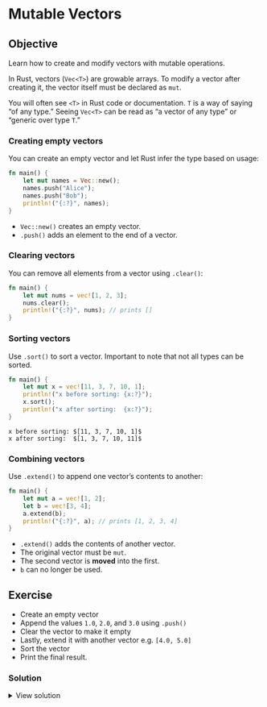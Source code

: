 # Mutable Vectors

::: callout-tip
## Objective
Learn how to create and modify vectors with mutable operations.
:::

In Rust, vectors (`Vec<T>`) are growable arrays. To modify a vector after creating it, the vector itself must be declared as `mut`.

::: callout-note
You will often see `<T>` in Rust code or documentation. `T` is a way of saying "of any type." Seeing `Vec<T>` can be read as "a vector of any type" or "generic over type `T`."
:::

### Creating empty vectors

You can create an empty vector and let Rust infer the type based on usage:

```rust
fn main() {
    let mut names = Vec::new();
    names.push("Alice");
    names.push("Bob");
    println!("{:?}", names);
}
```

- `Vec::new()` creates an empty vector.
- `.push()` adds an element to the end of a vector.

### Clearing vectors

You can remove all elements from a vector using `.clear()`:

```rust
fn main() {
    let mut nums = vec![1, 2, 3];
    nums.clear();
    println!("{:?}", nums); // prints []
}
```

### Sorting vectors

Use `.sort()` to sort a vector. Important to note that not all types can be sorted.

```rust
fn main() {
    let mut x = vec![11, 3, 7, 10, 1];
    println!("x before sorting: {x:?}");
    x.sort();
    println!("x after sorting:  {x:?}");
}
```
```
x before sorting: $[11, 3, 7, 10, 1]$
x after sorting:  $[1, 3, 7, 10, 11]$
```

### Combining vectors

Use `.extend()` to append one vector's contents to another:

```rust
fn main() {
    let mut a = vec![1, 2];
    let b = vec![3, 4];
    a.extend(b);
    println!("{:?}", a); // prints [1, 2, 3, 4]
}
```

- `.extend()` adds the contents of another vector.
- The original vector must be `mut`.
- The second vector is **moved** into the first.
- `b` can no longer be used.

## Exercise

- Create an empty vector
- Append the values `1.0`, `2.0`, and `3.0` using `.push()`
- Clear the vector to make it empty
- Lastly, extend it with another vector e.g. `[4.0, 5.0]`
- Sort the vector
- Print the final result.

### Solution

<details>
<summary>View solution</summary>

```rust
fn main() {
    let mut x = Vec::new();
    x.push(1.0);
    x.push(2.0);
    x.push(3.0);
    x.clear();
    x.extend(vec![4.0, 5.0]);
    println!("{:?}", x);
}
```

</details>

